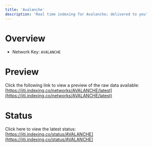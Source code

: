 ```yaml
---
title: 'Avalanche'
description: 'Real time indexing for Avalanche; delivered to you'
---
```


# Overview
- Network Key: `AVALANCHE`

# Preview
Click the following link to view a preview of the raw data available: [https://jiti.indexing.co/networks/AVALANCHE/latest](https://jiti.indexing.co/networks/AVALANCHE/latest)

# Status
Click here to view the latest status: [https://jiti.indexing.co/status/AVALANCHE](https://jiti.indexing.co/status/AVALANCHE)
